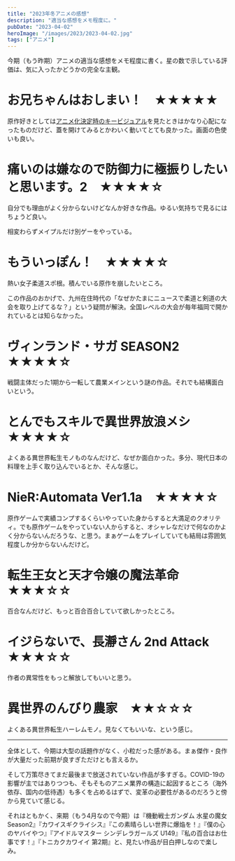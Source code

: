 ```yaml
---
title: "2023年冬アニメの感想"
description: "適当な感想をメモ程度に。"
pubDate: "2023-04-02"
heroImage: "/images/2023/2023-04-02.jpg"
tags: ["アニメ"]
---
```


今期（もう昨期）アニメの適当な感想をメモ程度に書く。星の数で示している評価は、気に入ったかどうかの完全な主観。

# お兄ちゃんはおしまい！　★★★★★

原作好きとしては[アニメ化決定時のキービジュアル](https://dengekionline.com/articles/129389/)を見たときはかなり心配になったものだけど、蓋を開けてみるとかわいく動いてとても良かった。画面の色使いも良い。

# 痛いのは嫌なので防御力に極振りしたいと思います。2　★★★★☆

自分でも理由がよく分からないけどなんか好きな作品。ゆるい気持ちで見るにはちょうど良い。

相変わらずメイプルだけ別ゲーをやっている。

# もういっぽん！　★★★★☆

熱い女子柔道スポ根。積んでいる原作を崩したいところ。

この作品のおかげで、九州在住時代の「なぜかたまにニュースで柔道と剣道の大会を取り上げてるな？」という疑問が解決。全国レベルの大会が毎年福岡で開かれているとは知らなかった。

# ヴィンランド・サガ SEASON2　★★★★☆

戦闘主体だった1期から一転して農業メインという謎の作品。それでも結構面白いという。

# とんでもスキルで異世界放浪メシ　★★★★☆

よくある異世界転生モノものなんだけど、なぜか面白かった。多分、現代日本の料理を上手く取り込んでいるとか、そんな感じ。

# NieR:Automata Ver1.1a　★★★★☆

原作ゲームで実績コンプするくらいやっていた身からすると大満足のクオリティ。でも原作ゲームをやっていない人からすると、オシャレなだけで何なのかよく分からないんだろうな、と思う。まぁゲームをプレイしていても結局は雰囲気程度しか分からないんだけど。

# 転生王女と天才令嬢の魔法革命　★★★☆☆

百合なんだけど、もっと百合百合していて欲しかったところ。

# イジらないで、長瀞さん 2nd Attack　★★★☆☆

作者の異常性をもっと解放してもいいと思う。

# 異世界のんびり農家　★★☆☆☆

よくある異世界転生ハーレムモノ。見なくてもいいな、という感じ。

---

全体として、今期は大型の話題作がなく、小粒だった感がある。まぁ傑作・良作が大量だった前期が良すぎただけとも言えるか。

そして万策尽きてまだ最後まで放送されていない作品が多すぎる。COVID-19の影響が主ではありつつも、そもそものアニメ業界の構造に起因するところ（海外依存、国内の低待遇）も多くを占めるはずで、変革の必要性があるのだろうと傍から見ていて感じる。

それはともかく、来期（もう4月なので今期）は『機動戦士ガンダム 水星の魔女 Season2』『カワイスギクライシス』『この素晴らしい世界に爆焔を！』『僕の心のヤバイやつ』『アイドルマスター シンデレラガールズ U149』『私の百合はお仕事です！』『トニカクカワイイ 第2期』と、見たい作品が目白押しなので楽しみ。
